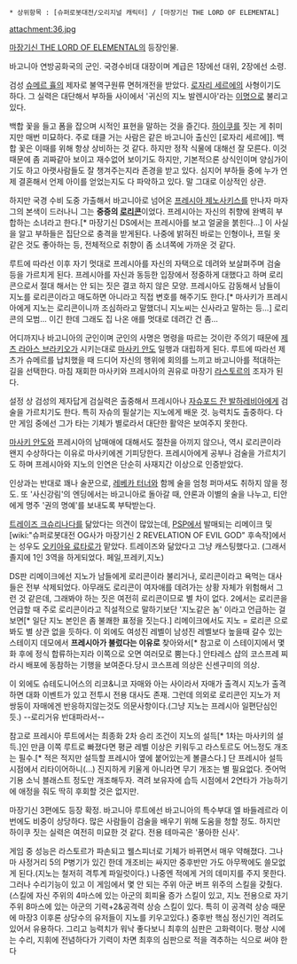  * 상위항목 : [슈퍼로봇대전/오리지널 캐릭터] / [마장기신 THE LORD OF ELEMENTAL]
attachment:36.jpg

[[마장기신 THE LORD OF ELEMENTAL]]의 등장인물.

바고니아 연방공화국의 군인. 국경수비대 대장이며 계급은 1장에선 대위, 2장에선 소령.

검성 [[슈메르 휼]]의 제자로 불역구원류 면허개전을 받았다. [[로자리 세르에]]의 사형이기도 하다. 그 실력은 대단해서 부하들 사이에서 '귀신의 지노 발렌시아'라는 [[이명]]으로 불리고 있다.

백합 꽃을 들고 폼을 잡으며 시적인 표현을 말하는 것을 즐긴다. [[하이쿠]]를 짓는 게 취미지만 매번 미묘하다. 주로 태클 거는 사람은 같은 바고니아 출신인 [로자리 세르에]]. 백합 꽃은 이때를 위해 항상 상비하는 것 같다. 하지만 정작 식물에 대해선 잘 모른다. 이것 때문에 좀 괴짜같아 보이고 재수없어 보이기도 하지만, 기본적으론 상식인이며 양심가이기도 하고 아랫사람들도 잘 챙겨주는지라 존경을 받고 있다. 심지어 부하들 중에 누가 언제 결혼해서 언제 아이를 얻었는지도 다 파악하고 있다. 말 그대로 이상적인 상관.

하지만 국경 수비 도중 가출해서 바고니아로 넘어온 [[프레시아 제노사키스]]를 만나자 마자 그의 본색이 드러나니 그는 '''중증의 [[로리콘]]'''이었다. 프레시아는 자신의 취향에 완벽히 부합하는 소녀라고 한다.[* 마장기신 DS에서는 프레시아를 보고 얼굴을 붉힌다...] 이 사실을 알고 부하들은 집단으로 충격을 받게된다. 나중에 밝혀진 바로는 인형이나, 프릴 옷 같은 것도 좋아하는 등, 전체적으로 취향이 좀 소녀쪽에 가까운 것 같다.

루트에 따라선 이후 자기 멋대로 프레시아를 자신의 자택으로 데려와 보살펴주며 검술 등을 가르치게 된다. 프레시아를 자신과 동등한 입장에서 정중하게 대했다고 하며 로리콘으로서 절대 해서는 안 되는 짓은 결코 하지 않은 모양. 프레시아도 감동해서 남들이 지노를 로리콘이라고 매도하면 아니라고 직접 변호를 해주기도 한다.[* 마사키가 프레시아에게 지노는 로리콘이니까 조심하라고 말했더니 지노씨는 신사라고 말하는 등...] 로리콘의 모범... 이긴 한데 그래도 집 나온 애를 멋대로 데려간 건 좀...

어디까지나 바고니아의 군인이며 군인의 사명은 명령을 따르는 것이란 주의기 때문에 [[제츠 라아스 브라키오]]가 시키는대로 [[마사키 안도]] 일행과 대립하게 된다. 루트에 따라선 제츠가 슈메르를 납치했을 때 드디어 자신의 행위에 회의를 느끼고 바고니아를 적대하는 길을 선택한다. 마침 재회한 마사키와 프레시아의 권유로 마장기 [[라스토르]]의 조자가 된다.

설정 상 검성의 제자답게 검실력은 출중해서 프레시아나 [[자슈포드 잔 발하레비아]]에게 검술을 가르치기도 한다. 특히 자슈의 필살기는 지노에게 배운 것. 능력치도 출중하다. 다만 게임 중에선 그가 타는 기체가 별로라서 대단한 활약은 보여주지 못한다.

[[마사키 안도]]와 프레시아의 남매애에 대해서도 절찬을 아끼지 않으나, 역시 로리콘이라 왠지 수상하다는 이유로 마사키에겐 기피당한다. 프레시아에게 공부나 검술을 가르치기도 하며 프레시아와 지노의 인연은 단순히 사재지간 이상으로 인증받았다.

인상과는 반대로 꽤나 술꾼으로, [[레베카 터너]]와 함께 술을 엄청 퍼마셔도 취하지 않을 정도. 또 '사신강림'의 엔딩에서는 바고니아로 돌아갈 때, 얀론과 이별의 술을 나누고, 티안에게 명주 '권의 명예'를 보내도록 부탁받는다.

[[트레이즈 크슈리나다]]를 닮았다는 의견이 많았는데, [[PSP]]에서 발매되는 리메이크 및 [wiki:"슈퍼로봇대전 OG사가 마장기신 2 REVELATION OF EVIL GOD" 후속작]에서는 성우도 [[오키아유 료타로]]가 맡았다. 트레이즈와 닮았다고 그냥 캐스팅했다고. (그래서 졸지에 1인 3역을 하게되었다. 페일,프레키,지노)

DS판 리메이크에선 지노가 남들에게 로리콘이라 불리거나, 로리콘이라고 욕먹는 대사들은 전부 삭제되었다. 아무래도 로리콘이 여자애를 데려가는 상황 자체가 위험해서 그런 것 같은데, 그래봐야 하는 짓은 여전히 로리콘이므로 별 차이 없다. 2에서는 로리콘을 언급할 때 주로 로리콘이라고 직설적으로 말하기보단 '지노같은 놈' 이라고 언급하는 걸 보면[* 일단 지노 본인은 좀 불쾌한 표정을 짓는다.] 리메이크에서도 지노 = 로리콘 으로 봐도 별 상관 없을 듯하다. 이 외에도 여성진 레벨이 남성진 레벨보다 높을때 갈수 있는 스테이지 데모에서 '''프레시아가 불렀다는 이유로''' 찾아와서[* 참고로 이 스테이지에서 몇화 후에 정식 합류하는지라 이쪽으로 오면 여러모로 뿜는다.] 안타레스 샵의 코스프레 찌라시 배포에 동참하는 기행을 보여준다.당시 코스프레 의상은 신센구미의 의상.

이 외에도 슈테도니어스의 리코&니코 자매와 아는 사이라서 자매가 출격시 지노가 출격하면 대화 이벤트가 있고 전투시 전용 대사도 존재. 그런데 의외로 로리콘인 지노가 저 쌍둥이 자매에겐 반응하지않는것도 의문사항이다.(그냥 지노는 프레시아 일편단심인듯.) --로리거유 반대파라서--

참고로 프레시아 루트에서는 최종화 2차 승리 조건이 지노의 설득[* 1차는 마사키의 설득.]인 만큼 이쪽 루트로 빠졌다면 평균 레벨 이상은 키워두고 라스토르도 어느정도 개조는 필수.[* 적은 적지만 설득할 프레시아 옆에 붙어있는게 볼클스다.] 단 프레시아 설득 시점에서 리타이어하니(...) 진지하게 키울게 아니라면 무기 개조는 별 필요없다. 줏어먹기용 소닉 블래스트 정도만 개조해두자. 격려 보유자에 습득 시점에서 2연타가 가능하기에 애정을 줘도 딱히 후회할 것은 없지만.

마장기신 3편에도 등장 확정. 바고니아 루트에선 바고니아의 특수부대 엘 바들레르라 이번에도 비중이 상당하다. 많은 사람들이 검술을 배우기 위해 도움을 청할 정도. 하지만 하이쿠 짓는 실력은 여전히 미묘한 것 같다. 전용 테마곡은 '풍아한 신사'.

게임 중 성능은 라스토르가 파손되고 웰스피너로 기체가 바뀌면서 매우 약해졌다. 그나마 사정거리 5의 P병기가 있긴 한데 개조비는 싸지만 중후반만 가도 아무짝에도 쓸모없게 된다.(지노는 철저히 격투계 파일럿이다.) 나중엔 적에게 거의 데미지를 주지 못한다. 그러나 수리기능이 있고 이 게임에서 몇 안 되는 주위 아군 버프 위주의 스킬을 갖췄다.
(스킬에 자신 주위의 4마스에 있는 아군의 회피율 증가 스킬이 있고, 지노 전용으로 자기 주위 8마스에 있는 아군의
기력+2&공격력 상승 스킬이 있다. 특히 이 공격력 상승 때문에 마장3 이후론 상당수의 유저들이 지노를 키우고있다.) 중후반 핵심 정신기인 격려도 있어서 유용하다. 그리고 능력치가 워낙 좋다보니 최후의 심판은 고화력이다. 평상 시에는 수리, 지휘에 전념하다가 기력이 차면 최후의 심판으로 적을 격추하는 식으로 써야 한다
